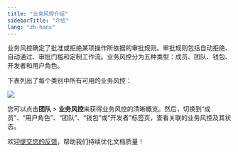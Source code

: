 ```yaml
---
title: "业务风控介绍"
sidebarTitle: "介绍"
lang: "zh-hans"
---
```


业务风控确定了批准或拒绝某项操作所依据的审批规则。审批规则包括自动拒绝、自动通过、审批门槛和定制工作流。业务风控分为五种类型：成员、团队、钱包、开发者和用户角色。

下表列出了每个类别中所有可用的业务风控：

<img src="/cn/images/organization/gov-policies.svg" className="screenshot_full_screen"/>

您可以点击**团队** > **业务风控**来获得业务风控的清晰概览。然后，切换到“成员”、“用户角色”、“团队”、“钱包”或“开发者”标签页，查看关联的业务风控及其状态。

<Tip>欢迎[提交您的反馈](https://forms.zohopublic.com/cobo/form/DocumentFeedbackForm/formperma/QvLOhxJv1_JMsJ-1dleZ8Itb_7rzN-LtgvsDdxosoVI?referrername=manuals)，帮助我们持续优化文档质量！</Tip>